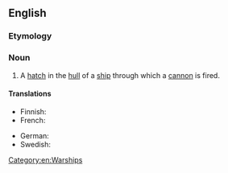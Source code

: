 ==English==

===Etymology===
{{compound|en|gun|port}}

===Noun===
{{en-noun}}

# A [[hatch]] in the [[hull]] of a [[ship]] through which a [[cannon]] is fired.

====Translations====
{{trans-top|a hatch in the hull of a ship through which a cannon is fired}}
* Finnish: {{t|fi|tykkiportti}}
* French: {{t+|fr|sabord}}
{{trans-mid}}
* German: {{t|de|Stückpforte|f}}
* Swedish: {{t+|sv|kanonport|c}}
{{trans-bottom}}

[[Category:en:Warships]]